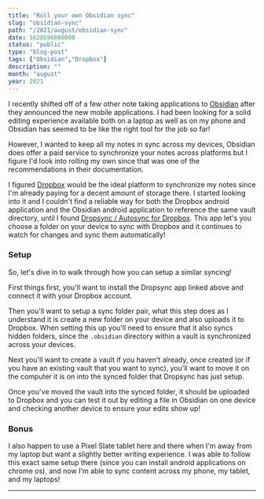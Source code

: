 ```yaml
---
title: "Roll your own Obsidian sync"
slug: "obsidian-sync"
path: "/2021/august/obsidian-sync"
date: 1628596800000
status: "public"
type: "blog-post"
tags: ["Obsidian","Dropbox"]
description: ""
month: "august"
year: 2021
---
```




I recently shifted off of a few other note taking applications to
[Obsidian](https://obsidian.md) after they announced the new mobile
applications. I had been looking for a solid editing experience available both
on a laptop as well as on my phone and Obsidian has seemed to be like the right
tool for the job so far!

However, I wanted to keep all my notes in sync across my devices, Obsidian does
offer a paid service to synchronize your notes across platforms but I figure I'd
look into rolling my own since that was one of the recommendations in their
documentation.

I figured [Dropbox](https://www.dropbox.com/) would be the ideal platform to
synchronize my notes since I'm already paying for a decent amount of storage
there. I started looking into it and I couldn't find a reliable way for both the
Dropbox android application and the Obsidian android application to reference
the same vault directory, until I found
[Dropsync / Autosync for Dropbox](https://play.google.com/store/apps/details?id=com.ttxapps.dropsync).
This app let's you choose a folder on your device to sync with Dropbox and it
continues to watch for changes and sync them automatically!

### Setup

So, let's dive in to walk through how you can setup a similar syncing!

First things first, you'll want to install the Dropsync app linked above and
connect it with your Dropbox account.

Then you'll want to setup a sync folder pair, what this step does as I
understand it is create a new folder on your device and also uploads it to
Dropbox. When setting this up you'll need to ensure that it also syncs hidden
folders, since the `.obsidian` directory within a vault is synchronized across
your devices.

Next you'll want to create a vault if you haven't already, once created (or if
you have an existing vault that you want to sync), you'll want to move it on the
computer it is on into the synced folder that Dropsync has just setup.

Once you've moved the vault into the synced folder, it should be uploaded to
Dropbox and you can test it out by editing a file in Obsidian on one device and
checking another device to ensure your edits show up!

### Bonus

I also happen to use a Pixel Slate tablet here and there when I'm away from my
laptop but want a slightly better writing experience. I was able to follow this
exact same setup there (since you can install android applications on chrome
os), and now I'm able to sync content across my phone, my tablet, and my
laptops!

<Spacer />

---

<Spacer />

